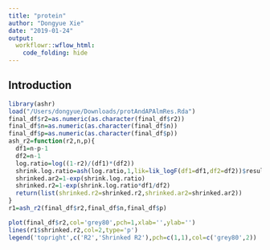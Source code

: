 ```yaml
---
title: "protein"
author: "Dongyue Xie"
date: "2019-01-24"
output: 
  workflowr::wflow_html:
    code_folding: hide
---
```


## Introduction

```r
library(ashr)
load("/Users/dongyue/Downloads/protAndAPAlmRes.Rda")
final_df$r2=as.numeric(as.character(final_df$r2))
final_df$n=as.numeric(as.character(final_df$n))
final_df$p=as.numeric(as.character(final_df$p))
ash_r2=function(r2,n,p){
  df1=n-p-1
  df2=n-1
  log.ratio=log((1-r2)/(df1)*(df2))
  shrink.log.ratio=ash(log.ratio,1,lik=lik_logF(df1=df1,df2=df2))$result$PosteriorMean
  shrinked.ar2=1-exp(shrink.log.ratio)
  shrinked.r2=1-exp(shrink.log.ratio*df1/df2)
  return(list(shrinked.r2=shrinked.r2,shrinked.ar2=shrinked.ar2))
}
r1=ash_r2(final_df$r2,final_df$n,final_df$p)

plot(final_df$r2,col='grey80',pch=1,xlab='',ylab='')
lines(r1$shrinked.r2,col=2,type='p')
legend('topright',c('R2','Shrinked R2'),pch=c(1,1),col=c('grey80',2))
```

